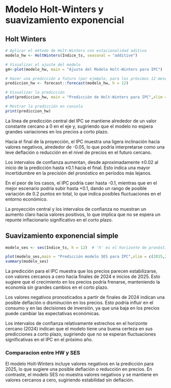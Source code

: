 # **Modelo Holt-Winters y suavizamiento exponencial**

## **Holt Winters**

```r
# Aplicar el método de Holt-Winters con estacionalidad aditiva
modelo_hw <- HoltWinters(Indice_ts, seasonal = "additive")
```

```r
# Visualizar el ajuste del modelo
g4<-plot(modelo_hw, main = "Ajuste del Modelo Holt-Winters para IPC")
```

```r
# Hacer una predicción a futuro (por ejemplo, para los próximos 12 meses)
prediccion_hw <- forecast::forecast(modelo_hw, h = 12)
```

```r
# Visualizar la predicción
plot(prediccion_hw, main = "Predicción de Holt-Winters para IPC",xlim = c(2015,2025))

# Mostrar la predicción en consola
print(prediccion_hw)

```

La línea de predicción central del IPC se mantiene alrededor de un valor constante cercano a 0 en el eje y, sugiriendo que el modelo no espera grandes variaciones en los precios a corto plazo.

Hacia el final de la proyección, el IPC muestra una ligera inclinación hacia valores negativos, alrededor de -0.05, lo que podría interpretarse como una leve deflación o reducción en el nivel de precios en el futuro cercano.

Los intervalos de confianza aumentan, desde aproximadamente ±0.02 al inicio de la predicción hasta ±0.1 hacia el final. Esto indica una mayor incertidumbre en la precisión del pronóstico en períodos más lejanos.

En el peor de los casos, el IPC podría caer hasta -0.1, mientras que en el mejor escenario podría subir hasta +0.1, dando un rango de posible variación de 0.2 puntos en total, lo que indica posibles fluctuaciones en el entorno económico.

La proyección central y los intervalos de confianza no muestran un aumento claro hacia valores positivos, lo que implica que no se espera un repunte inflacionario significativo en el corto plazo.

## Suavizamiento exponencial simple

```r
modelo_ses <- ses(Indice_ts, h = 12)  # 'h' es el horizonte de pronóstico (en este caso, 5 períodos)
```

```r
plot(modelo_ses,main = "Predicción modelo SES para IPC",xlim = c(2015,2025))
summary(modelo_ses)
```
La predicción para el IPC muestra que los precios parecen estabilizarse, con valores cercanos a cero hacia finales de 2024 e inicios de 2025. Esto sugiere que el crecimiento en los precios podría frenarse, manteniendo la economía sin grandes cambios en el corto plazo.

Los valores negativos pronosticados a partir de finales de 2024 indican una posible deflación o disminución en los precios. Esto podría influir en el consumo y en las decisiones de inversión, ya que una baja en los precios puede cambiar las expectativas económicas.

Los intervalos de confianza relativamente estrechos en el horizonte cercano (2024) indican que el modelo tiene una buena certeza en sus predicciones a corto plazo, sugiriendo que no se esperan fluctuaciones significativas en el IPC en el próximo año.

### Comparacion entre HW y SES

El modelo Holt-Winters incluye valores negativos en la predicción para 2025, lo que sugiere una posible deflación o reducción en precios. En contraste, el modelo SES no muestra valores negativos y se mantiene en valores cercanos a cero, sugiriendo estabilidad sin deflación.



